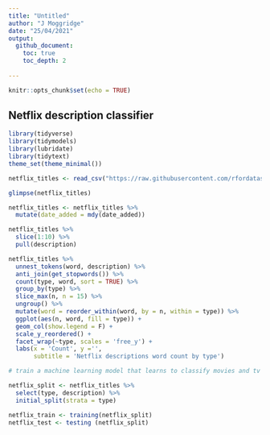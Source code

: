 ```yaml
---
title: "Untitled"
author: "J Moggridge"
date: "25/04/2021"
output: 
  github_document:
    toc: true
    toc_depth: 2
  
---
```


```r
knitr::opts_chunk$set(echo = TRUE)
```

## Netflix description classifier

```r
library(tidyverse)
library(tidymodels)
library(lubridate)
library(tidytext)
theme_set(theme_minimal())
```


```r
netflix_titles <- read_csv("https://raw.githubusercontent.com/rfordatascience/tidytuesday/master/data/2021/2021-04-20/netflix_titles.csv")

glimpse(netflix_titles)

netflix_titles <- netflix_titles %>% 
  mutate(date_added = mdy(date_added))

netflix_titles %>% 
  slice(1:10) %>% 
  pull(description)
```


```r
netflix_titles %>% 
  unnest_tokens(word, description) %>% 
  anti_join(get_stopwords()) %>% 
  count(type, word, sort = TRUE) %>% 
  group_by(type) %>% 
  slice_max(n, n = 15) %>% 
  ungroup() %>% 
  mutate(word = reorder_within(word, by = n, within = type)) %>% 
  ggplot(aes(n, word, fill = type)) +
  geom_col(show.legend = F) +
  scale_y_reordered() +
  facet_wrap(~type, scales = 'free_y') +
  labs(x = 'Count', y ='',
       subtitle = 'Netflix descriptions word count by type')
```


```r
# train a machine learning model that learns to classify movies and tv shows based on the words in the description

netflix_split <- netflix_titles %>% 
  select(type, description) %>% 
  initial_split(strata = type)

netflix_train <- training(netflix_split)
netflix_test <- testing (netflix_split)
```

